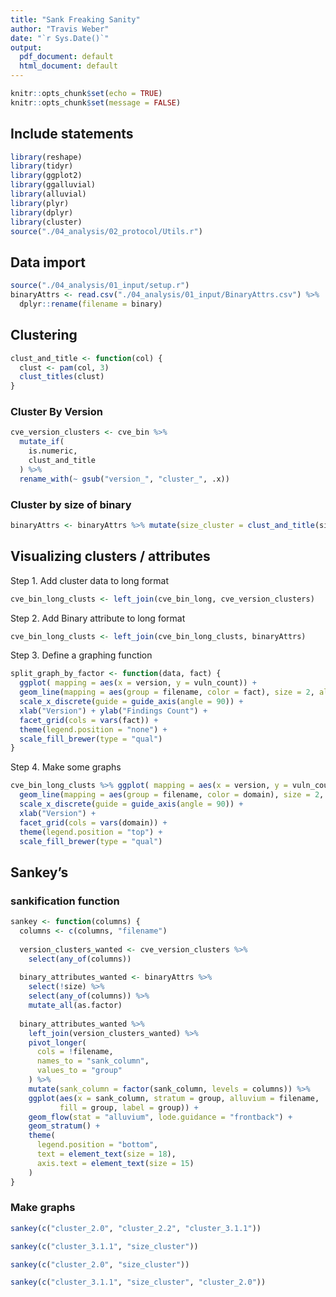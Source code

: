 ```yaml
---
title: "Sank Freaking Sanity"
author: "Travis Weber"
date: "`r Sys.Date()`"
output:
  pdf_document: default
  html_document: default
---
```


```r
knitr::opts_chunk$set(echo = TRUE)
knitr::opts_chunk$set(message = FALSE)
```

## Include statements

```r
library(reshape)
library(tidyr)
library(ggplot2)
library(ggalluvial)
library(alluvial)
library(plyr)
library(dplyr)
library(cluster)
source("./04_analysis/02_protocol/Utils.r")
```

## Data import


```r
source("./04_analysis/01_input/setup.r")
binaryAttrs <- read.csv("./04_analysis/01_input/BinaryAttrs.csv") %>%
  dplyr::rename(filename = binary)
```

## Clustering

```r
clust_and_title <- function(col) {
  clust <- pam(col, 3)
  clust_titles(clust)
}
```
### Cluster By Version

```r
cve_version_clusters <- cve_bin %>% 
  mutate_if(
    is.numeric, 
    clust_and_title
  ) %>%
  rename_with(~ gsub("version_", "cluster_", .x))
```

### Cluster by size of binary
```r
binaryAttrs <- binaryAttrs %>% mutate(size_cluster = clust_and_title(size))
```

## Visualizing clusters / attributes

Step 1. Add cluster data to long format
```r
cve_bin_long_clusts <- left_join(cve_bin_long, cve_version_clusters)
```

Step 2. Add Binary attribute to long format
```r
cve_bin_long_clusts <- left_join(cve_bin_long_clusts, binaryAttrs)
```

Step 3. Define a graphing function
```r
split_graph_by_factor <- function(data, fact) {
  ggplot( mapping = aes(x = version, y = vuln_count)) +
  geom_line(mapping = aes(group = filename, color = fact), size = 2, alpha = 0.5) +
  scale_x_discrete(guide = guide_axis(angle = 90)) +
  xlab("Version") + ylab("Findings Count") +
  facet_grid(cols = vars(fact)) +
  theme(legend.position = "none") +
  scale_fill_brewer(type = "qual")
}
```

Step 4. Make some graphs
```r
cve_bin_long_clusts %>% ggplot( mapping = aes(x = version, y = vuln_count)) +
  geom_line(mapping = aes(group = filename, color = domain), size = 2, alpha = 0.5) +
  scale_x_discrete(guide = guide_axis(angle = 90)) +
  xlab("Version") +
  facet_grid(cols = vars(domain)) +
  theme(legend.position = "top") +
  scale_fill_brewer(type = "qual")
```


## Sankey's

### sankification function
```r
sankey <- function(columns) {
  columns <- c(columns, "filename")
  
  version_clusters_wanted <- cve_version_clusters %>%
    select(any_of(columns))
  
  binary_attributes_wanted <- binaryAttrs %>%
    select(!size) %>%
    select(any_of(columns)) %>%
    mutate_all(as.factor)
    
  binary_attributes_wanted %>%
    left_join(version_clusters_wanted) %>%
    pivot_longer(
      cols = !filename,
      names_to = "sank_column",
      values_to = "group"
    ) %>%
    mutate(sank_column = factor(sank_column, levels = columns)) %>%
    ggplot(aes(x = sank_column, stratum = group, alluvium = filename,
           fill = group, label = group)) +
    geom_flow(stat = "alluvium", lode.guidance = "frontback") +
    geom_stratum() +
    theme(
      legend.position = "bottom",
      text = element_text(size = 18),
      axis.text = element_text(size = 15)
    )
}
```

### Make graphs
```r
sankey(c("cluster_2.0", "cluster_2.2", "cluster_3.1.1"))
```
```r
sankey(c("cluster_3.1.1", "size_cluster"))
```

```r
sankey(c("cluster_2.0", "size_cluster"))
```


```r
sankey(c("cluster_3.1.1", "size_cluster", "cluster_2.0"))
```